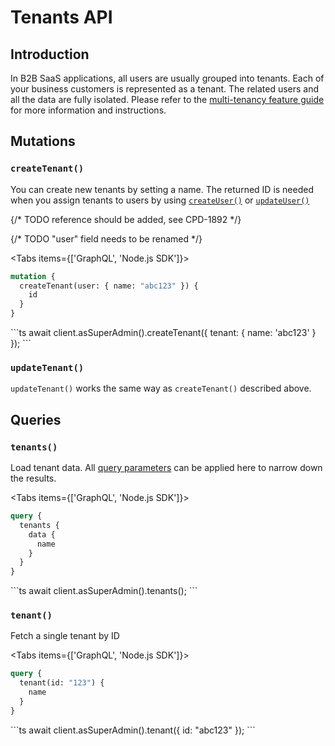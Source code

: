 
# Tenants API

## Introduction

In B2B SaaS applications, all users are usually grouped into tenants. Each of your business customers is represented as
a tenant. The related users and all the data are fully isolated. Please refer to
the [multi-tenancy feature guide](/multi-tenancy) for more information and instructions.

## Mutations

### `createTenant()`

You can create new tenants by setting a name. The returned ID is needed when you assign tenants to users by using
[`createUser()`](/api-doc/users-api#createuser) or [`updateUser()`](/api-doc/users-api#updateuser)

{/* TODO reference should be added, see CPD-1892 */}

{/* TODO "user" field needs to be renamed */}

<Tabs items={['GraphQL', 'Node.js SDK']}><Tab>

```graphql
mutation {
  createTenant(user: { name: "abc123" }) {
    id
  }
}
```

</Tab>
<Tab>
```ts
await client.asSuperAdmin().createTenant({ tenant: { name: 'abc123' } });
```
</Tab>
</Tabs>

### `updateTenant()`

`updateTenant()` works the same way as `createTenant()` described above.

## Queries

### `tenants()`

Load tenant data. All [query parameters](/api-doc/graphql-basics-api) can be applied here to narrow down the results.

<Tabs items={['GraphQL', 'Node.js SDK']}><Tab>

```graphql
query {
  tenants {
    data {
      name
    }
  }
}
```

</Tab>
<Tab>
```ts
await client.asSuperAdmin().tenants();
```
</Tab>
</Tabs>

### `tenant()`

Fetch a single tenant by ID

<Tabs items={['GraphQL', 'Node.js SDK']}><Tab>

```graphql
query {
  tenant(id: "123") {
    name
  }
}

```

</Tab>
<Tab>
```ts
await client.asSuperAdmin().tenant({ id: "abc123" });
```
</Tab>
</Tabs>
